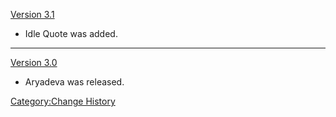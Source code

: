 [[Version 3.1]]
* Idle Quote was added.
----
[[Version 3.0]]
* Aryadeva was released.
<noinclude>[[Category:Change History]]</noinclude>